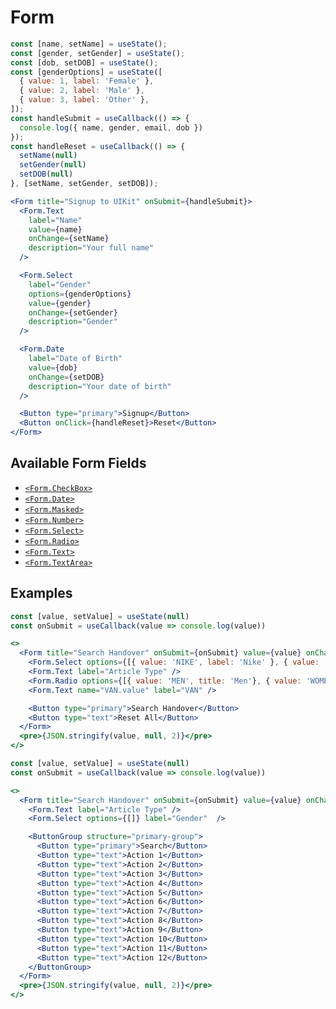 
# Form

<Documenter component={Form}>

```jsx preview
const [name, setName] = useState();
const [gender, setGender] = useState();
const [dob, setDOB] = useState();
const [genderOptions] = useState([
  { value: 1, label: 'Female' },
  { value: 2, label: 'Male' },
  { value: 3, label: 'Other' },
]);
const handleSubmit = useCallback(() => {
  console.log({ name, gender, email, dob })
});
const handleReset = useCallback(() => {
  setName(null)
  setGender(null)
  setDOB(null)
}, [setName, setGender, setDOB]);

<Form title="Signup to UIKit" onSubmit={handleSubmit}>
  <Form.Text
    label="Name"
    value={name}
    onChange={setName}
    description="Your full name"
  />

  <Form.Select
    label="Gender"
    options={genderOptions}
    value={gender}
    onChange={setGender}
    description="Gender"
  />

  <Form.Date
    label="Date of Birth"
    value={dob}
    onChange={setDOB}
    description="Your date of birth"
  />

  <Button type="primary">Signup</Button>
  <Button onClick={handleReset}>Reset</Button>
</Form>
```

</Documenter>

## Available Form Fields

- [`<Form.CheckBox>`](./input-checkbox)
- [`<Form.Date>`](./input-Date)
- [`<Form.Masked>`](./input-masked)
- [`<Form.Number>`](./input-number)
- [`<Form.Select>`](./input-select)
- [`<Form.Radio>`](./input-radio)
- [`<Form.Text>`](./input-text)
- [`<Form.TextArea>`](./input-text-area)

## Examples

```jsx preview
const [value, setValue] = useState(null)
const onSubmit = useCallback(value => console.log(value))

<>
  <Form title="Search Handover" onSubmit={onSubmit} value={value} onChange={setValue} defaultFieldSize={3}>
    <Form.Select options={[{ value: 'NIKE', label: 'Nike' }, { value: 'PUMA', label: 'Puma' }]} label="Brand"/>
    <Form.Text label="Article Type" />
    <Form.Radio options={[{ value: 'MEN', title: 'Men'}, { value: 'WOMEN', title: 'Women'}]} label="Gender"  />
    <Form.Text name="VAN.value" label="VAN" />

    <Button type="primary">Search Handover</Button>
    <Button type="text">Reset All</Button>
  </Form>
  <pre>{JSON.stringify(value, null, 2)}</pre>
</>
```

```jsx preview
const [value, setValue] = useState(null)
const onSubmit = useCallback(value => console.log(value))

<>
  <Form title="Search Handover" onSubmit={onSubmit} value={value} onChange={setValue} defaultFieldSize={4}>
    <Form.Text label="Article Type" />
    <Form.Select options={[]} label="Gender"  />

    <ButtonGroup structure="primary-group">
      <Button type="primary">Search</Button>
      <Button type="text">Action 1</Button>
      <Button type="text">Action 2</Button>
      <Button type="text">Action 3</Button>
      <Button type="text">Action 4</Button>
      <Button type="text">Action 5</Button>
      <Button type="text">Action 6</Button>
      <Button type="text">Action 7</Button>
      <Button type="text">Action 8</Button>
      <Button type="text">Action 9</Button>
      <Button type="text">Action 10</Button>
      <Button type="text">Action 11</Button>
      <Button type="text">Action 12</Button>
    </ButtonGroup>
  </Form>
  <pre>{JSON.stringify(value, null, 2)}</pre>
</>
```
